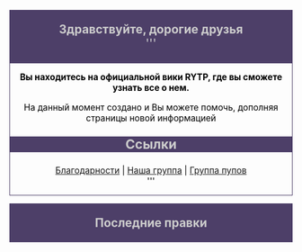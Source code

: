 <mainpage-leftcolumn-start/>

<div style="border:1px solid #4d3f68; background:#4d3f68; text-align:center; font-size:150%; color:#cccccc">'''Здравствуйте, дорогие друзья'''<br />'''</div>

<div style="border:1px solid #4d3f68; background:#сссссс; text-align:center; font-size:110%; color:#000000">
'''Вы находитесь на официальной вики RYTP, где вы сможете узнать все о нем.'''

На данный момент создано [[Служебная:Allpages|{{NUMBEROFARTICLES}}]] {{plural:{{NUMBEROFARTICLES}}|статья|статьи|статей}} и Вы можете помочь, дополняя страницы новой информацией
<div style="border:0px solid #4d3f68; background:#4d3f68; text-align:center; font-size:150%; color:#cccccc">'''Ссылки'''</div> 
[[Благодарности]] | [https://vk.com/ruspoopwiki Наша группа] | [https://vk.com/russianpoop Группа пупов]
<br />'''</div>

<mainpage-endcolumn/>
<mainpage-rightcolumn-start/>

<div style="border:1px solid #4d3f68; background:#4d3f68; text-align:center; font-size:150%; color:#cccccc">'''Последние правки'''</div>

<activityfeed size="5" shortlist="false"></activityfeed>